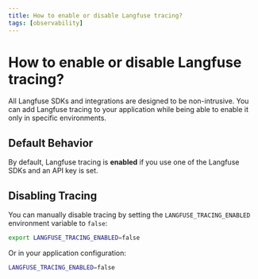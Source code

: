 ```yaml
---
title: How to enable or disable Langfuse tracing?
tags: [observability]
---
```


# How to enable or disable Langfuse tracing?

All Langfuse SDKs and integrations are designed to be non-intrusive. You can add Langfuse tracing to your application while being able to enable it only in specific environments.

## Default Behavior

By default, Langfuse tracing is **enabled** if you use one of the Langfuse SDKs and an API key is set.

## Disabling Tracing

You can manually disable tracing by setting the `LANGFUSE_TRACING_ENABLED` environment variable to `false`:

```bash
export LANGFUSE_TRACING_ENABLED=false
```

Or in your application configuration:

```bash
LANGFUSE_TRACING_ENABLED=false
```

